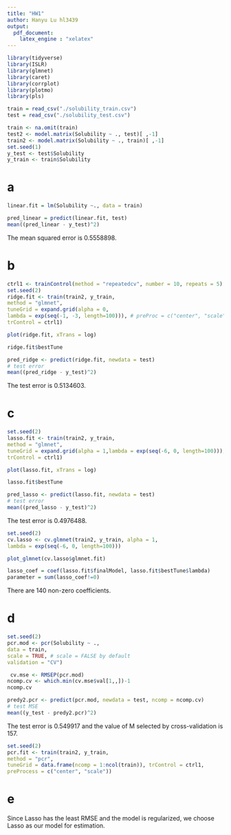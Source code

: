 ```yaml
---
title: "HW1"
author: Hanyu Lu hl3439
output: 
  pdf_document:
    latex_engine : "xelatex"
---
```




```r
library(tidyverse)
library(ISLR) 
library(glmnet) 
library(caret) 
library(corrplot) 
library(plotmo)
library(pls)

```

```r
train = read_csv("./solubility_train.csv")
test = read_csv("./solubility_test.csv")
```

```r
train <- na.omit(train)
test2 <- model.matrix(Solubility ~ ., test)[ ,-1]
train2 <- model.matrix(Solubility ~ ., train)[ ,-1]
set.seed(1)
y_test <- test$Solubility
y_train <- train$Solubility
```

# a

```r
linear.fit = lm(Solubility ~., data = train)

pred_linear = predict(linear.fit, test)
mean((pred_linear - y_test)^2)
```

The mean squared error is 0.5558898.

# b



```r
ctrl1 <- trainControl(method = "repeatedcv", number = 10, repeats = 5) # you can try other options
set.seed(2)
ridge.fit <- train(train2, y_train,
method = "glmnet",
tuneGrid = expand.grid(alpha = 0,
lambda = exp(seq(-1, -3, length=100))), # preProc = c("center", "scale"),
trControl = ctrl1) 

plot(ridge.fit, xTrans = log)
```

```r
ridge.fit$bestTune
```

```r
pred_ridge <- predict(ridge.fit, newdata = test) 
# test error
mean((pred_ridge - y_test)^2)

```

The test error is 0.5134603.



# c

```r
set.seed(2)
lasso.fit <- train(train2, y_train,
method = "glmnet",
tuneGrid = expand.grid(alpha = 1,lambda = exp(seq(-6, 0, length=100))),
trControl = ctrl1) 

plot(lasso.fit, xTrans = log)
```

```r
lasso.fit$bestTune
```

```r
pred_lasso <- predict(lasso.fit, newdata = test) 
# test error
mean((pred_lasso - y_test)^2)
```



The test error is 0.4976488.

```r
set.seed(2)
cv.lasso <- cv.glmnet(train2, y_train, alpha = 1,
lambda = exp(seq(-6, 0, length=100)))

plot_glmnet(cv.lasso$glmnet.fit)
```


```r
lasso_coef = coef(lasso.fit$finalModel, lasso.fit$bestTune$lambda)
parameter = sum(lasso_coef!=0)

```

There are 140 non-zero coefficients.

# d

```r
set.seed(2)
pcr.mod <- pcr(Solubility ~ .,
data = train,
scale = TRUE, # scale = FALSE by default 
validation = "CV")

```

```r
 cv.mse <- RMSEP(pcr.mod)
ncomp.cv <- which.min(cv.mse$val[1,,])-1 
ncomp.cv
```

```r
predy2.pcr <- predict(pcr.mod, newdata = test, ncomp = ncomp.cv)
# test MSE
mean((y_test - predy2.pcr)^2)
```

The test error is 0.549917 and the value of M selected by cross-validation is 157.

```r
set.seed(2)
pcr.fit <- train(train2, y_train,
method = "pcr",
tuneGrid = data.frame(ncomp = 1:ncol(train)), trControl = ctrl1,
preProcess = c("center", "scale"))

```



# e


Since Lasso has the least RMSE and the model is regularized, we choose Lasso as our model for estimation.